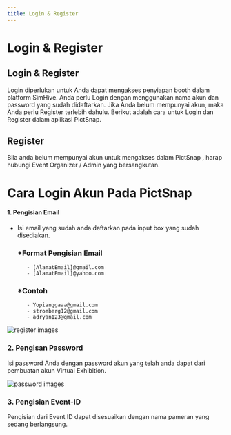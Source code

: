 ```yaml
---
title: Login & Register
---
```


# Login & Register


## Login & Register

Login diperlukan untuk Anda dapat mengakses penyiapan booth dalam platform SimHive. Anda perlu Login dengan menggunakan nama akun dan password yang sudah didaftarkan. Jika Anda belum mempunyai akun, maka Anda perlu Register terlebih dahulu. Berikut adalah cara untuk Login dan Register dalam aplikasi PictSnap.

## Register

Bila anda belum mempunyai akun untuk mengakses dalam PictSnap , harap hubungi Event Organizer / Admin yang bersangkutan.

# Cara Login Akun Pada PictSnap

#### 1. Pengisian Email
   - Isi email yang sudah anda daftarkan pada input box yang sudah disediakan.
        ### *Format Pengisian Email
            - [AlamatEmail]@gmail.com
            - [AlamatEmail]@yahoo.com
        ### *Contoh
            - Yopianggaaa@gmail.com
            - stromberg12@gmail.com
            - adryan123@gmail.com

![register images](../../images/register.png)

### 2. Pengisan Password

Isi password Anda dengan password akun yang telah anda dapat dari pembuatan akun Virtual Exhibition. 

![password images](../../images/password.png)

### 3. Pengisian Event-ID

Pengisian dari Event ID dapat disesuaikan dengan nama pameran yang sedang berlangsung.
